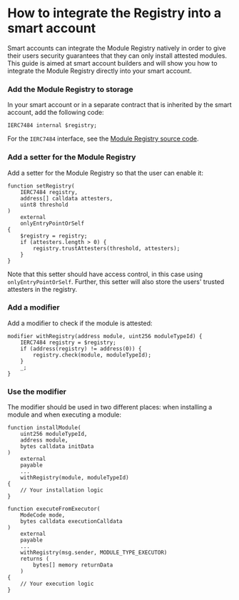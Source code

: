 
# How to integrate the Registry into a smart account

Smart accounts can integrate the Module Registry natively in order to give their users security guarantees that they can only install attested modules. This guide is aimed at smart account builders and will show you how to integrate the Module Registry directly into your smart account.

<Steps>

### Add the Module Registry to storage

In your smart account or in a separate contract that is inherited by the smart account, add the following code:

```solidity copy
IERC7484 internal $registry;
```

For the `IERC7484` interface, see the [Module Registry source code](https://github.com/rhinestonewtf/registry/blob/main/src/interfaces/IERC7484.sol).

### Add a setter for the Module Registry

Add a setter for the Module Registry so that the user can enable it:

```solidity copy
function setRegistry(
    IERC7484 registry,
    address[] calldata attesters,
    uint8 threshold
)
    external
    onlyEntryPointOrSelf
{
    $registry = registry;
    if (attesters.length > 0) {
        registry.trustAttesters(threshold, attesters);
    }
}
```

Note that this setter should have access control, in this case using `onlyEntryPointOrSelf`. Further, this setter will also store the users' trusted attesters in the registry.

### Add a modifier

Add a modifier to check if the module is attested:

```solidity copy
modifier withRegistry(address module, uint256 moduleTypeId) {
    IERC7484 registry = $registry;
    if (address(registry) != address(0)) {
        registry.check(module, moduleTypeId);
    }
    _;
}
```

### Use the modifier

The modifier should be used in two different places: when installing a module and when executing a module:

```solidity copy
function installModule(
    uint256 moduleTypeId,
    address module,
    bytes calldata initData
)
    external
    payable
    ...
    withRegistry(module, moduleTypeId)
{
    // Your installation logic
}

function executeFromExecutor(
    ModeCode mode,
    bytes calldata executionCalldata
)
    external
    payable
    ...
    withRegistry(msg.sender, MODULE_TYPE_EXECUTOR)
    returns (
        bytes[] memory returnData
    )
{
    // Your execution logic
}
```

</Steps>
